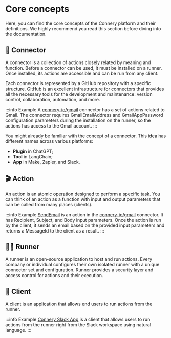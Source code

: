# Core concepts

Here, you can find the core concepts of the Connery platform and their definitions.
We highly recommend you read this section before diving into the documentation.

## 📡 Connector

A connector is a collection of actions closely related by meaning and function.
Before a connector can be used, it must be installed on a runner.
Once installed, its actions are accessible and can be run from any client.

Each connector is represented by a GitHub repository with a specific structure.
GitHub is an excellent infrastructure for connectors that provides all the necessary tools
for the development and maintenance: version control, collaboration, automation, and more.

:::info Example
A [connery-io/gmail](https://github.com/connery-io/gmail) connector has a set of actions related to Gmail.
The connector requires GmailEmailAddress and GmailAppPassword configuration parameters
during the installation on the runner, so the actions has access to the Gmail account.
:::

You might already be familiar with the concept of a connector.
This idea has different names across various platforms:

- **Plugin** in ChatGPT;
- **Tool** in LangChain;
- **App** in Make, Zapier, and Slack.

## 🎬 Action

An action is an atomic operation designed to perform a specific task.
You can think of an action as a function with input and output parameters that can be called from many places (clients).

:::info Example
[SendEmail](https://github.com/connery-io/gmail/blob/main/actions/SendEmail.js) is an action in
the [connery-io/gmail](https://github.com/connery-io/gmail) connector. It has Recipient, Subject, and Body input parameters.
Once the action is run by the client, it sends an email based on the provided input parameters
and returns a MessageId to the client as a result.
:::

## 🏃🏻 Runner

A runner is an open-source application to host and run actions.
Every company or individual configures their own isolated runner with a unique connector set and configuration.
Runner provides a security layer and access control for actions and their execution.

## 📲 Client

A client is an application that allows end users to run actions from the runner.

:::info Example
[Connery Slack App](/docs/native-clients/slack) is a client that allows users to run actions from the runner right
from the Slack workspace using natural language.
:::
